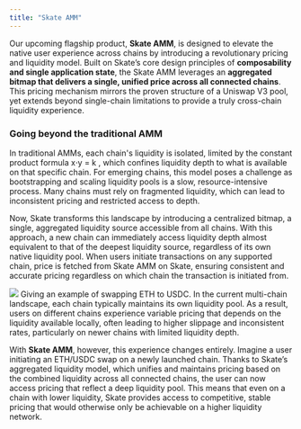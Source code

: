 ```yaml
---
title: "Skate AMM"
---
```


Our upcoming flagship product, **Skate AMM**, is designed to elevate the native user experience across chains by introducing a revolutionary pricing and liquidity model. Built on Skate’s core design principles of **composability and single application state**, the Skate AMM leverages an **aggregated bitmap that delivers a single, unified price across all connected chains**. This pricing mechanism mirrors the proven structure of a Uniswap V3 pool, yet extends beyond single-chain limitations to provide a truly cross-chain liquidity experience.

### Going beyond the traditional AMM

In traditional AMMs, each chain's liquidity is isolated, limited by the constant product formula x⋅y = k , which confines liquidity depth to what is available on that specific chain. For emerging chains, this model poses a challenge as bootstrapping and scaling liquidity pools is a slow, resource-intensive process. Many chains must rely on fragmented liquidity, which can lead to inconsistent pricing and restricted access to depth.

Now, Skate transforms this landscape by introducing a centralized bitmap, a single, aggregated liquidity source accessible from all chains. With this approach, a new chain can immediately access liquidity depth almost equivalent to that of the deepest liquidity source, regardless of its own native liquidity pool. When users initiate transactions on any supported chain, price is fetched from Skate AMM on Skate, ensuring consistent and accurate pricing regardless on which chain the transaction is initiated from. 

<Frame caption="Skate AMM Diagram">
  <img src="/images/apps/SkateAMM.png" style={{ borderRadius: '0.5rem' }} />
</Frame>
Giving an example of swapping ETH to USDC. In the current multi-chain landscape, each chain typically maintains its own liquidity pool. As a result, users on different chains experience variable pricing that depends on the liquidity available locally, often leading to higher slippage and inconsistent rates, particularly on newer chains with limited liquidity depth.

With **Skate AMM**, however, this experience changes entirely. Imagine a user initiating an ETH/USDC swap on a newly launched chain. Thanks to Skate’s aggregated liquidity model, which unifies and maintains pricing based on the combined liquidity across all connected chains, the user can now access pricing that reflect a deep liquidity pool. This means that even on a chain with lower liquidity, Skate provides access to competitive, stable pricing that would otherwise only be achievable on a higher liquidity network.
